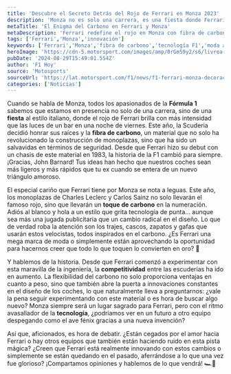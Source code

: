 ```yaml
---
title: 'Descubre el Secreto Detrás del Rojo de Ferrari en Monza 2023'
description: 'Monza no es solo una carrera, es una fiesta donde Ferrari brilla con su innovación en fibra de carbono. ¿Es un revolucionario avance o solo marketing?'
metaTitle: 'El Enigma del Carbono en Ferrari y Monza'
metaDescription: 'Ferrari redefine el rojo en Monza con fibra de carbono. ¿Es innovación o marketing? ¡Descúbrelo!'
tags: ['Ferrari','Monza','innovación']
keywords: ['Ferrari','Monza','fibra de carbono','tecnología F1','moda automovilística']
heroImage: 'https://cdn-5.motorsport.com/images/amp/0rGm59y2/s6/livrea-speciale-della-ferrari-.jpg'
pubDate: '2024-08-29T15:49:01.554Z'
author: 'F1 Hoy'
source: 'Motosports'
sourceUrl: 'https://lat.motorsport.com/f1/news/f1-ferrari-monza-decoracion-especial-sainz-leclerc-2024/10648643/?utm_source=RSS&utm_medium=referral&utm_campaign=RSS-F1&utm_term=News&utm_content=lat'
categories: ['Noticias']
---
```

Cuando se habla de Monza, todos los apasionados de la **Fórmula 1** sabemos que estamos en presencia no solo de una carrera, sino de una **fiesta** al estilo italiano, donde el rojo de Ferrari brilla con más intensidad que las luces de un bar en una noche de viernes. Este año, la Scuderia decidió honrar sus raíces y la **fibra de carbono**, un material que no solo ha revolucionado la construcción de monoplazas, sino que ha sido un salvavidas en términos de seguridad. Desde que Ferrari hizo su debut con un chasis de este material en 1983, la historia de la F1 cambió para siempre. ¡Gracias, John Barnard! Tus ideas han hecho que nuestros coches sean más ligeros y más rápidos que tu ex cuando se entera de un nuevo triángulo amoroso.

El especial cariño que Ferrari tiene por Monza se nota a leguas. Este año, los monoplazas de Charles Leclerc y Carlos Sainz no solo llevarán el famoso rojo, sino que llevarán un **toque de carbono** en la numeración. Adiós al blanco y hola a un estilo que grita tecnología de punta... aunque sea más una jugada publicitaria que un cambio radical en el diseño. Lo que de verdad roba la atención son los trajes, cascos, zapatos y gafas que usarán estos velocistas, todos inspirados en el carbono. ¿Es Ferrari una mega marca de moda o simplemente están aprovechando la oportunidad para hacernos creer que todo lo que toquen lo convierten en oro? 🤔

Y hablemos de la historia. Desde que Ferrari comenzó a experimentar con esta maravilla de la ingeniería, la **competitividad** entre las escuderías ha ido en aumento. La flexibilidad del carbono no solo proporciona ventajas en cuanto a peso, sino que también abre la puerta a innovaciones constantes en el diseño de los coches, lo que naturalmente lleva a preguntarnos: ¿vale la pena seguir experimentando con este material o es hora de buscar algo nuevo? Monza siempre será un lugar sagrado para Ferrari, pero con el ritmo avasallador de la **tecnología**, ¿podríamos ver en un futuro a otro equipo despegando como el ave fénix gracias a una nueva invención? 

Así que, aficionados, es hora de debatir. ¿Están cegados por el amor hacia Ferrari o hay otros equipos que también están haciendo ruido en esta pista mágica? ¿Creen que Ferrari está realmente innovando con estos cambios o simplemente se están quedando en el pasado, aferrándose a lo que una vez fue glorioso? ¡Compartamos opiniones y hablemos de lo que vendrá! 🏎️💨


